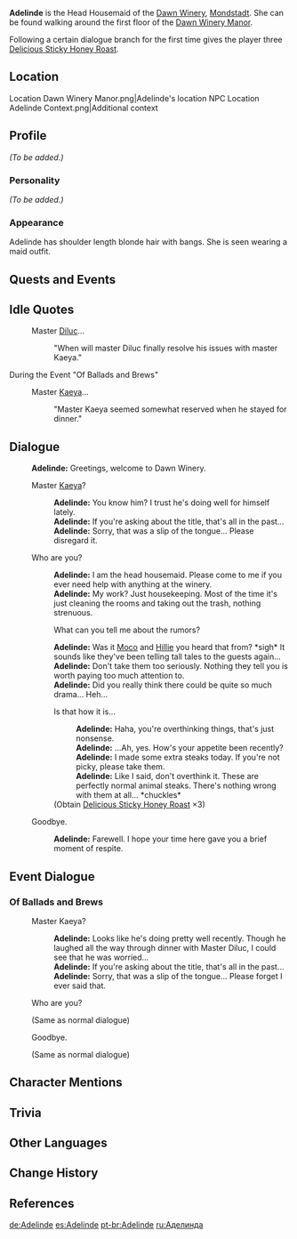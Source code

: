 {{Meta
|missing_NPC_profile  = yes
}}
{{Character Infobox
|type             = NPC
|image            = NPC Adelinde.png
|region           = Mondstadt
|affiliation      = Dawn Winery
|title            = Head Housemaid
|dialoguereward   = {{Card|Delicious Sticky Honey Roast|3}}
|voiceCN          = [https://zh.moegirl.org.cn/小敢 Xiaogan ({{zh|小敢}})]<ref>Bilibili: [https://t.bilibili.com/685327268351836168 CN VA Self Announement]</ref>
|voiceJP          = [http://amuleto.jp/talents/tabatanene.html Nene Tabata ({{ja|田畑寧々}})]<ref>Amuleto: [http://amuleto.jp/talents/tabatanene.html JP VA's Profile]</ref>
}}
'''Adelinde''' is the Head Housemaid of the [[Dawn Winery]], [[Mondstadt]]. She can be found walking around the first floor of the [[Dawn Winery Manor]].

Following a certain dialogue branch for the first time gives the player three [[Delicious Sticky Honey Roast]].

==Location==
<gallery>
Location Dawn Winery Manor.png|Adelinde's location
NPC Location Adelinde Context.png|Additional context
</gallery>

==Profile==
''(To be added.)''

===Personality===
''(To be added.)''

===Appearance===
Adelinde has shoulder length blonde hair with bangs. She is seen wearing a maid outfit.

==Quests and Events==
{{Quests and Events}}

==Idle Quotes==
{{Dialogue start}}
: {{DIcon|Idle}} Master [[Diluc]]...
:: {{A|VO Adelinde 01.ogg}} "When will master Diluc finally resolve his issues with master Kaeya."
{{Dialogue end}}

;During the Event "Of Ballads and Brews"
{{Dialogue start}}
: {{DIcon|Idle}} Master [[Kaeya]]...
:: {{A|VO Adelinde Of Ballads and Brews 01.ogg}} "Master Kaeya seemed somewhat reserved when he stayed for dinner."
{{Dialogue end}}

==Dialogue==
{{Dialogue start}}
:'''Adelinde:''' Greetings, welcome to Dawn Winery.
:{{DIcon}} Master [[Kaeya]]?
::'''Adelinde:''' You know him? I trust he's doing well for himself lately.
::'''Adelinde:''' If you're asking about the title, that's all in the past...
::'''Adelinde:''' Sorry, that was a slip of the tongue... Please disregard it.
:{{DIcon}} Who are you?
::'''Adelinde:''' I am the head housemaid. Please come to me if you ever need help with anything at the winery.
::'''Adelinde:''' My work? Just housekeeping. Most of the time it's just cleaning the rooms and taking out the trash, nothing strenuous.
::{{DIcon}} What can you tell me about the rumors?
::'''Adelinde:''' Was it [[Moco]] and [[Hillie]] you heard that from? *sigh* It sounds like they've been telling tall tales to the guests again...
::'''Adelinde:''' Don't take them too seriously. Nothing they tell you is worth paying too much attention to.
::'''Adelinde:''' Did you really think there could be quite so much drama... Heh...
::{{DIcon|Reward}} Is that how it is...
:::'''Adelinde:''' Haha, you're overthinking things, that's just nonsense.
:::'''Adelinde:''' ...Ah, yes. How's your appetite been recently?
:::'''Adelinde:''' I made some extra steaks today. If you're not picky, please take them.
:::'''Adelinde:''' Like I said, don't overthink it. These are perfectly normal animal steaks. There's nothing wrong with them at all... *chuckles*
::;(Obtain [[Delicious Sticky Honey Roast]] ×3)
:{{DIcon}} Goodbye.
::'''Adelinde:''' Farewell. I hope your time here gave you a brief moment of respite.
{{Dialogue end}}

==Event Dialogue==
===Of Ballads and Brews===
{{Dialogue start}}
:{{DIcon}} Master Kaeya?
::'''Adelinde:''' Looks like he's doing pretty well recently. Though he laughed all the way through dinner with Master Diluc, I could see that he was worried...
::'''Adelinde:''' If you're asking about the title, that's all in the past...
::'''Adelinde:''' Sorry, that was a slip of the tongue... Please forget I ever said that.
:{{DIcon}} Who are you?
:;(Same as normal dialogue)
:{{DIcon}} Goodbye.
:;(Same as normal dialogue)
{{Dialogue end}}

==Character Mentions==
{{Character Mentions}}

==Trivia==
{{Reflist|note=1}}

==Other Languages==
{{Other Languages|default_hidden = 1
|en      = Adelinde
|zhs     = 爱德琳
|zhs_rm  = Àidélín
|zht     = 愛德琳
|zht_rm  = Àidélín
|ja      = アデリン
|ja_rm   = Aderin
|ko      = 아델린
|es      = Adelinde
|fr      = Adeline
|ru      = Аделинда
|th      = Adelinde
|vi      = Adelinde
|de      = Adelinde
|id      = Adelinde
|pt      = Adelinde
|tr      = Adelinde
|it      = Adelinde
}}

==Change History==
{{Change History|1.0}}

==References==
{{Reflist|1}}

[[de:Adelinde]]
[[es:Adelinde]]
[[pt-br:Adelinde]]
[[ru:Аделинда]]